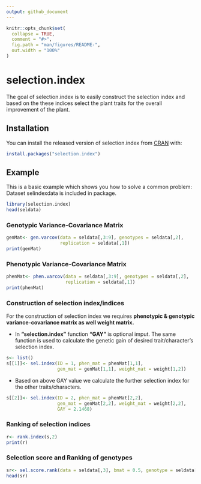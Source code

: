 ```yaml
---
output: github_document
---
```


<!-- README.md is generated from README.Rmd. Please edit that file -->

```r
knitr::opts_chunk$set(
  collapse = TRUE,
  comment = "#>",
  fig.path = "man/figures/README-",
  out.width = "100%"
)
```

# selection.index

<!-- badges: start -->
<!-- badges: end -->

The goal of selection.index is to easily construct the selection index and based on the these indices select the plant traits for the overall improvement of the plant.

## Installation

You can install the released version of selection.index from [CRAN](https://CRAN.R-project.org) with:

``` r
install.packages("selection.index")
```

## Example

This is a basic example which shows you how to solve a common problem:
Dataset selindexdata is included in package. 

```r
library(selection.index)
head(seldata)
```
### Genotypic Variance-Covariance Matrix
```r
genMat<- gen.varcov(data = seldata[,3:9], genotypes = seldata[,2],
                    replication = seldata[,1])
print(genMat)
```

### Phenotypic Variance-Covariance Matrix
```r
phenMat<- phen.varcov(data = seldata[,3:9], genotypes = seldata[,2],
                      replication = seldata[,1])
print(phenMat)
```

### Construction of selection index/indices
For the construction of selection index we requires **phenotypic & genotypic variance-covariance matrix as well weight matrix.**<br>

+ In **"selection.index"** function **"GAY"** is optional imput. The same function is used to calculate the genetic gain of desired trait/character's selection index. 

```r
s<- list()
s[[1]]<- sel.index(ID = 1, phen_mat = phenMat[1,1], 
                   gen_mat = genMat[1,1], weight_mat = weight[1,2])
```

+ Based on above GAY value we calculate the further selection index for the other traits/characters.
```r
s[[2]]<- sel.index(ID = 2, phen_mat = phenMat[2,2],
                   gen_mat = genMat[2,2], weight_mat = weight[2,2], 
                   GAY = 2.1468)
```

### Ranking of selection indices
```r
r<- rank.index(s,2)
print(r)
```

### Selection score and Ranking of genotypes
```r
sr<- sel.score.rank(data = seldata[,3], bmat = 0.5, genotype = seldata[,2])
head(sr)
```
